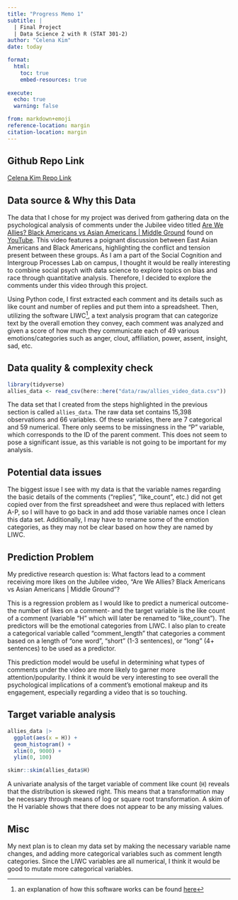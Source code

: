 ```yaml
---
title: "Progress Memo 1"
subtitle: |
  | Final Project 
  | Data Science 2 with R (STAT 301-2)
author: "Celena Kim"
date: today

format:
  html:
    toc: true
    embed-resources: true
    
execute:
  echo: true
  warning: false

from: markdown+emoji 
reference-location: margin
citation-location: margin
---
```


::: {.callout-tip icon="false"}
## Github Repo Link

[Celena Kim Repo Link](https://github.com/stat301-2-2024-winter/final-project-2-celenakim)
:::

## Data source & Why this Data

The data that I chose for my project was derived from gathering data on the psychological analysis of comments under the Jubilee video titled [Are We Allies? Black Americans vs Asian Americans | Middle Ground](https://www.youtube.com/watch?v=pXo2ub_nZFc) found on [YouTube](https://www.youtube.com). This video features a poignant discussion between East Asian Americans and Black Americans, highlighting the conflict and tension present between these groups. As I am a part of the Social Cognition and Intergroup Processes Lab on campus, I thought it would be really interesting to combine social psych with data science to explore topics on bias and race through quantitative analysis. Therefore, I decided to explore the comments under this video through this project.

Using Python code, I first extracted each comment and its details such as like count and number of replies and put them into a spreadsheet. Then, utilizing the software LIWC[^1], a text analysis program that can categorize text by the overall emotion they convey, each comment was analyzed and given a score of how much they communicate each of 49 various emotions/categories such as anger, clout, affiliation, power, assent, insight, sad, etc.

[^1]: an explanation of how this software works can be found [here](https://www.liwc.app/help/howitworks)

## Data quality & complexity check

```r
library(tidyverse)
allies_data <- read_csv(here::here("data/raw/allies_video_data.csv"))
```

The data set that I created from the steps highlighted in the previous section is called `allies_data`. The raw data set contains 15,398 observations and 66 variables. Of these variables, there are 7 categorical and 59 numerical. There only seems to be missingness in the "P" variable, which corresponds to the ID of the parent comment. This does not seem to pose a significant issue, as this variable is not going to be important for my analysis.

## Potential data issues

The biggest issue I see with my data is that the variable names regarding the basic details of the comments ("replies", "like_count", etc.) did not get copied over from the first spreadsheet and were thus replaced with letters A-P, so I will have to go back in and add those variable names once I clean this data set. Additionally, I may have to rename some of the emotion categories, as they may not be clear based on how they are named by LIWC.

## Prediction Problem
My predictive research question is: What factors lead to a comment receiving more likes on the Jubilee video, "Are We Allies? Black Americans vs Asian Americans | Middle Ground"?

This is a regression problem as I would like to predict a numerical outcome- the number of likes on a comment- and the target variable is the like count of a comment (variable "H" which will later be renamed to "like_count"). The predictors will be the emotional categories from LIWC. I also plan to create a categorical variable called "comment_length" that categories a comment based on a length of "one word", "short" (1-3 sentences), or "long" (4+ sentences) to be used as a predictor.

This prediction model would be useful in determining what types of comments under the video are more likely to garner more attention/popularity. I think it would be very interesting to see overall the psychological implications of a comment's emotional makeup and its engagement, especially regarding a video that is so touching.

## Target variable analysis

```r
allies_data |>
  ggplot(aes(x = H)) +
  geom_histogram() +
  xlim(0, 9000) +
  ylim(0, 100)

skimr::skim(allies_data$H)
``` 
A univariate analysis of the target variable of comment like count (`H`) reveals that the distribution is skewed right. This means that a transformation may be necessary through means of log or square root transformation. A skim of the H variable shows that there does not appear to be any missing values.

## Misc

My next plan is to clean my data set by making the necessary variable name changes, and adding more categorical variables such as comment length categories. Since the LIWC variables are all numerical, I think it would be good to mutate more categorical variables.
